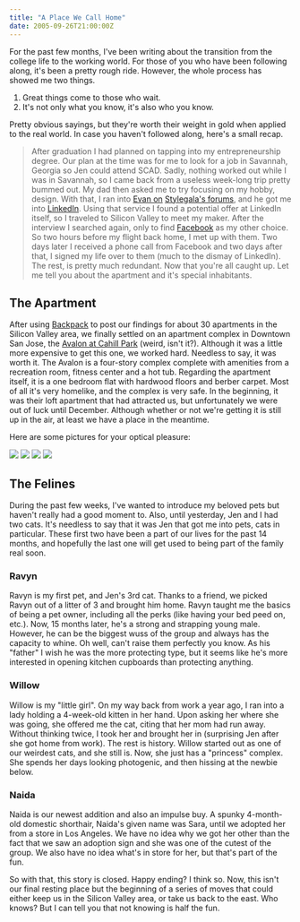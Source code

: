 ```yaml
---
title: "A Place We Call Home"
date: 2005-09-26T21:00:00Z
---
```


For the past few months, I've been writing about the transition from the college life to the working world. For those of you who have been following along, it's been a pretty rough ride. However, the whole process has showed me two things.

1.  Great things come to those who wait.
2.  It's not only what you know, it's also who you know.

Pretty obvious sayings, but they're worth their weight in gold when applied to the real world. In case you haven't followed along, here's a small recap.

> After graduation I had planned on tapping into my entrepreneurship degree. Our plan at the time was for me to look for a job in Savannah, Georgia so Jen could attend SCAD. Sadly, nothing worked out while I was in Savannah, so I came back from a useless week-long trip pretty bummed out. My dad then asked me to try focusing on my hobby, design. With that, I ran into [Evan on][1] [Stylegala's forums][2], and he got me into [LinkedIn][3]. Using that service I found a potential offer at LinkedIn itself, so I traveled to Silicon Valley to meet my maker. After the interview I searched again, only to find [Facebook][4] as my other choice. So two hours before my flight back home, I met up with them. Two days later I received a phone call from Facebook and two days after that, I signed my life over to them (much to the dismay of LinkedIn). The rest, is pretty much redundant.
Now that you're all caught up. Let me tell you about the apartment and it's special inhabitants.

## The Apartment

After using [Backpack][5] to post our findings for about 30 apartments in the Silicon Valley area, we finally settled on an apartment complex in Downtown San Jose, the [Avalon at Cahill Park][6] (weird, isn't it?). Although it was a little more expensive to get this one, we worked hard. Needless to say, it was worth it. The Avalon is a four-story complex complete with amenities from a recreation room, fitness center and a hot tub. Regarding the apartment itself, it is a one bedroom flat with hardwood floors and berber carpet. Most of all it's very homelike, and the complex is very safe. In the beginning, it was their loft apartment that had attracted us, but unfortunately we were out of luck until December. Although whether or not we're getting it is still up in the air, at least we have a place in the meantime.

Here are some pictures for your optical pleasure:

[<img src="https://static.flickr.com/28/41520065_8a1e5f9f0c_s.jpg" />][7] [<img src="https://static.flickr.com/30/41515652_dc5ea04ae1_s.jpg" />][8] [<img src="https://static.flickr.com/22/41509288_de03b8edb1_s.jpg" />][9] [<img src="https://static.flickr.com/29/41509271_647a472972_s.jpg" />][10]

## The Felines

During the past few weeks, I've wanted to introduce my beloved pets but haven't really had a good moment to. Also, until yesterday, Jen and I had two cats. It's needless to say that it was Jen that got me into pets, cats in particular. These first two have been a part of our lives for the past 14 months, and hopefully the last one will get used to being part of the family real soon.

### Ravyn

Ravyn is my first pet, and Jen's 3rd cat. Thanks to a friend, we picked Ravyn out of a litter of 3 and brought him home. Ravyn taught me the basics of being a pet owner, including all the perks (like having your bed peed on, etc.). Now, 15 months later, he's a strong and strapping young male. However, he can be the biggest wuss of the group and always has the capacity to whine. Oh well, can't raise them perfectly you know. As his "father" I wish he was the more protecting type, but it seems like he's more interested in opening kitchen cupboards than protecting anything.

### Willow

Willow is my "little girl". On my way back from work a year ago, I ran into a lady holding a 4-week-old kitten in her hand. Upon asking her where she was going, she offered me the cat, citing that her mom had run away. Without thinking twice, I took her and brought her in (surprising Jen after she got home from work). The rest is history. Willow started out as one of our weirdest cats, and she still is. Now, she just has a "princess" complex. She spends her days looking photogenic, and then hissing at the newbie below.

### Naida

Naida is our newest addition and also an impulse buy. A spunky 4-month-old domestic shorthair, Naida's given name was Sara, until we adopted her from a store in Los Angeles. We have no idea why we got her other than the fact that we saw an adoption sign and she was one of the cutest of the group. We also have no idea what's in store for her, but that's part of the fun.

So with that, this story is closed. Happy ending? I think so. Now, this isn't our final resting place but the beginning of a series of moves that could either keep us in the Silicon Valley area, or take us back to the east. Who knows? But I can tell you that not knowing is half the fun.

[1]: http://viatrax.net/
[2]: http://stylegala.com/forums
[3]: http://linkedin.com/
[4]: http://facebook.com/
[5]: http://backpackit.com/
[6]: http://www.avalonatcahillpark.com/
[7]: http://flickr.com/photos/iceymoon/41520065/
[8]: http://flickr.com/photos/iceymoon/41515652/
[9]: http://flickr.com/photos/iceymoon/41509288/
[10]: http://flickr.com/photos/iceymoon/41509271/
